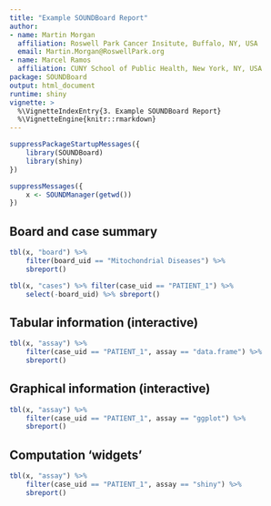 ```yaml
---
title: "Example SOUNDBoard Report"
author:
- name: Martin Morgan
  affiliation: Roswell Park Cancer Insitute, Buffalo, NY, USA
  email: Martin.Morgan@RoswellPark.org
- name: Marcel Ramos
  affiliation: CUNY School of Public Health, New York, NY, USA
package: SOUNDBoard
output: html_document
runtime: shiny
vignette: >
  %\VignetteIndexEntry{3. Example SOUNDBoard Report}
  %\VignetteEngine{knitr::rmarkdown}
---
```


```r
suppressPackageStartupMessages({
    library(SOUNDBoard)
    library(shiny)
})

suppressMessages({
    x <- SOUNDManager(getwd())
})
```

## Board and case summary

```r
tbl(x, "board") %>% 
    filter(board_uid == "Mitochondrial Diseases") %>% 
    sbreport()

tbl(x, "cases") %>% filter(case_uid == "PATIENT_1") %>%
    select(-board_uid) %>% sbreport()
```

## Tabular information (interactive)

```r
tbl(x, "assay") %>%
    filter(case_uid == "PATIENT_1", assay == "data.frame") %>%
    sbreport()
```

## Graphical information (interactive)

```r
tbl(x, "assay") %>%
    filter(case_uid == "PATIENT_1", assay == "ggplot") %>%
    sbreport()
```

## Computation 'widgets'

```r
tbl(x, "assay") %>%
    filter(case_uid == "PATIENT_1", assay == "shiny") %>%
    sbreport()
```

